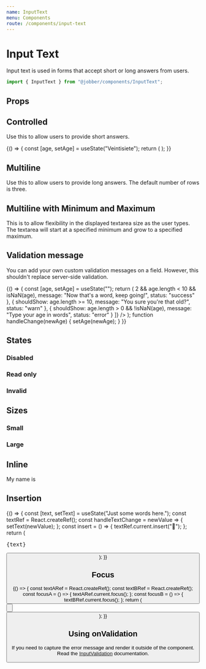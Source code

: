 ```yaml
---
name: InputText
menu: Components
route: /components/input-text
---
```



# Input Text

<ComponentStatus stage="ready" responsive="yes" accessible="yes" />

Input text is used in forms that accept short or long answers from users.

```ts
import { InputText } from "@jobber/components/InputText";
```

<Playground>
  <InputText
    defaultValue="Rocinante"
    placeholder="Ship Name"
    name="foo"
    validations={{
      pattern: {
        value: /Jeff+/g,
        message: "Ship name must be Jeff"
      },
      minLength: {
        value: 5,
        message: "Ship name isn't long enough"
      },
      required: {
        value: true,
        message: "Ship must have a name"
      }
    }}
  />
</Playground>

## Props

<Props of={InputText} />

## Controlled

Use this to allow users to provide short answers.

<Playground>
  {() => {
    const [age, setAge] = useState("Veintisiete");
    return (
      <InputText
        value={age}
        onChange={setAge}
        name="age"
        placeholder="Age in words"
      />
    );
  }}
</Playground>

## Multiline

Use this to allow users to provide long answers. The default number of rows is
three.

<Playground>
  <InputText
    multiline={true}
    placeholder="Describe your age"
    name="describeAge"
  />
</Playground>

## Multiline with Minimum and Maximum

This is to allow flexibility in the displayed textarea size as the user types.
The textarea will start at a specified minimum and grow to a specified maximum.

<Playground>
  <InputText
    defaultValue="Rocinante"
    multiline={true}
    rows={{ min: 1, max: 4 }}
  />
</Playground>

## Validation message

You can add your own custom validation messages on a field. However, this
shouldn't replace server-side validation.

<Playground>
  {() => {
    const [age, setAge] = useState("");
    return (
      <InputText
        value={age}
        onChange={handleChange}
        name="age"
        placeholder="What's your age"
        validations={[
          {
            shouldShow: age.length > 2 && age.length < 10 && isNaN(age),
            message: "Now that's a word, keep going!",
            status: "success"
          },
          {
            shouldShow: age.length >= 10,
            message: "You sure you're that old?",
            status: "warn"
          },
          {
            shouldShow: age.length > 0 && !isNaN(age),
            message: "Type your age in words",
            status: "error"
          }
        ]}
      />
    );
    function handleChange(newAge) {
      setAge(newAge);
    }
  }}
</Playground>

## States

### Disabled

<Playground>
  <InputText
    placeholder="Credit card"
    value="**** **** **** 1234"
    disabled={true}
    name="creditCard"
  />
</Playground>

### Read only

<Playground>
  <InputText
    placeholder="Your referral code"
    value="WXYZ100"
    readonly={true}
    name="referralCode"
  />
</Playground>

### Invalid

<Playground>
  <InputText
    placeholder="Email"
    value="atlantis"
    invalid={true}
    name="emailAddress"
  />
</Playground>

## Sizes

### Small

<Playground>
  <InputText name="smallField" size="small" placeholder="Duration" />
</Playground>

### Large

<Playground>
  <InputText name="largeField" size="large" placeholder="Your username" />
</Playground>

## Inline

<Playground>
  <Text>
    My name is
    <InputText
      name="durationInDays"
      value="Jeff"
      size="small"
      inline={true}
      maxLength={4}
      align="center"
    />
  </Text>
</Playground>

## Insertion

<Playground>
  {() => {
    const [text, setText] = useState("Just some words here.");
    const textRef = React.createRef();
    const handleTextChange = newValue => {
      setText(newValue);
    };
    const insert = () => {
      textRef.current.insert("🎉");
    };
    return (
      <Content>
        <InputText value={text} onChange={handleTextChange} ref={textRef} />
        <pre>{text}</pre>
        <Button label="Insert Emoji" onClick={insert} />
      </Content>
    );
  }}
</Playground>

## Focus

<Playground>
  {() => {
    const textARef = React.createRef();
    const textBRef = React.createRef();
    const focusA = () => {
      textARef.current.focus();
    };
    const focusB = () => {
      textBRef.current.focus();
    };
    return (
      <Content>
        <InputText value="Text input A" ref={textARef} />
        <InputText value="Text input B" ref={textBRef} />
        <Button label="Focus text input A" onClick={focusA} />
        <br />
        <Button label="Focus text input B" onClick={focusB} />
      </Content>
    );
  }}
</Playground>

## Using onValidation

If you need to capture the error message and render it outside of the component.
Read the [InputValidation](/components/input-validation) documentation.
